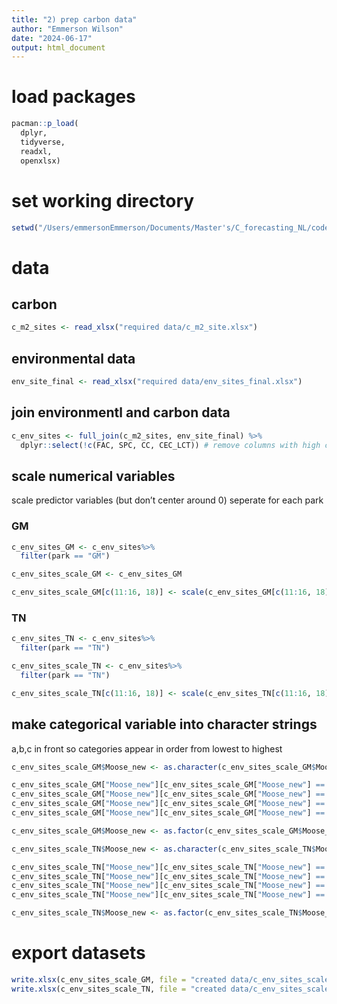 ```yaml
---
title: "2) prep carbon data"
author: "Emmerson Wilson"
date: "2024-06-17"
output: html_document
---
```


# load packages
```r
pacman::p_load(
  dplyr,
  tidyverse,
  readxl,
  openxlsx)
```

# set working directory
```r
setwd("/Users/emmersonEmmerson/Documents/Master's/C_forecasting_NL/code_for_stats/c_gap_predictions")
```

# data
## carbon 
```r
c_m2_sites <- read_xlsx("required data/c_m2_site.xlsx")
```


## environmental data
```r
env_site_final <- read_xlsx("required data/env_sites_final.xlsx")
```

## join environmentl and carbon data
```r
c_env_sites <- full_join(c_m2_sites, env_site_final) %>%
  dplyr::select(!c(FAC, SPC, CC, CEC_LCT)) # remove columns with high correlations (from "1) environmental correlation") and columns chosen to remove to get closer to an events per variable rule of 7
```

## scale numerical variables
scale predictor variables (but don't center around 0)
seperate for each park 

### GM
```r
c_env_sites_GM <- c_env_sites%>% 
  filter(park == "GM") 

c_env_sites_scale_GM <- c_env_sites_GM

c_env_sites_scale_GM[c(11:16, 18)] <- scale(c_env_sites_GM[c(11:16, 18)], center = F)
```

### TN
```r
c_env_sites_TN <- c_env_sites%>% 
  filter(park == "TN") 

c_env_sites_scale_TN <- c_env_sites%>% 
  filter(park == "TN")

c_env_sites_scale_TN[c(11:16, 18)] <- scale(c_env_sites_TN[c(11:16, 18)], center = F) 
```

## make categorical variable into character strings
a,b,c in front so categories appear in order from lowest to highest
```r
c_env_sites_scale_GM$Moose_new <- as.character(c_env_sites_scale_GM$Moose_new) # make moose categories characters

c_env_sites_scale_GM["Moose_new"][c_env_sites_scale_GM["Moose_new"] == 1] <- "aL"
c_env_sites_scale_GM["Moose_new"][c_env_sites_scale_GM["Moose_new"] == 2] <- "aL"
c_env_sites_scale_GM["Moose_new"][c_env_sites_scale_GM["Moose_new"] == 3] <- "bH"
c_env_sites_scale_GM["Moose_new"][c_env_sites_scale_GM["Moose_new"] == 4] <- "cX"

c_env_sites_scale_GM$Moose_new <- as.factor(c_env_sites_scale_GM$Moose_new)

c_env_sites_scale_TN$Moose_new <- as.character(c_env_sites_scale_TN$Moose_new) # make moose categories characters

c_env_sites_scale_TN["Moose_new"][c_env_sites_scale_TN["Moose_new"] == 1] <- "aL"
c_env_sites_scale_TN["Moose_new"][c_env_sites_scale_TN["Moose_new"] == 2] <- "bM"
c_env_sites_scale_TN["Moose_new"][c_env_sites_scale_TN["Moose_new"] == 3] <- "cH"
c_env_sites_scale_TN["Moose_new"][c_env_sites_scale_TN["Moose_new"] == 4] <- "dV"

c_env_sites_scale_TN$Moose_new <- as.factor(c_env_sites_scale_TN$Moose_new)
```

# export datasets
```r
write.xlsx(c_env_sites_scale_GM, file = "created data/c_env_sites_scale_GM.xlsx")
write.xlsx(c_env_sites_scale_TN, file = "created data/c_env_sites_scale_TN.xlsx")
```

